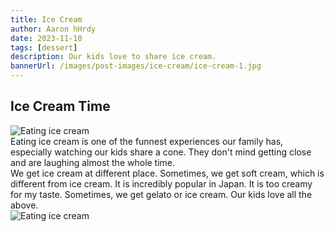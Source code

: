 ```yaml
---
title: Ice Cream
author: Aaron hHrdy
date: 2023-11-10
tags: [dessert]
description: Our kids love to share ice cream.
bannerUrl: /images/post-images/ice-cream/ice-cream-1.jpg
---
```


## Ice Cream Time

<div className="img-left-container">
  <img
    src="/images/post-images/ice-cream/ice-cream-1.jpg"
    className="small"
    alt="Eating ice cream"
  />
  <div>
    Eating ice cream is one of the funnest experiences our family has,
    especially watching our kids share a cone. They don't mind getting close and
    are laughing almost the whole time.
  </div>
</div>

<div className="img-right-container">
  <div>
    We get ice cream at different place. Sometimes, we get soft cream, which is
    different from ice cream. It is incredibly popular in Japan. It is too
    creamy for my taste. Sometimes, we get gelato or ice cream. Our kids love
    all the above.
  </div>
  <div>
    <img
      src="/images/post-images/ice-cream/ice-cream-2.jpg"
      className="small"
      alt="Eating ice cream"
    />
  </div>
</div>
